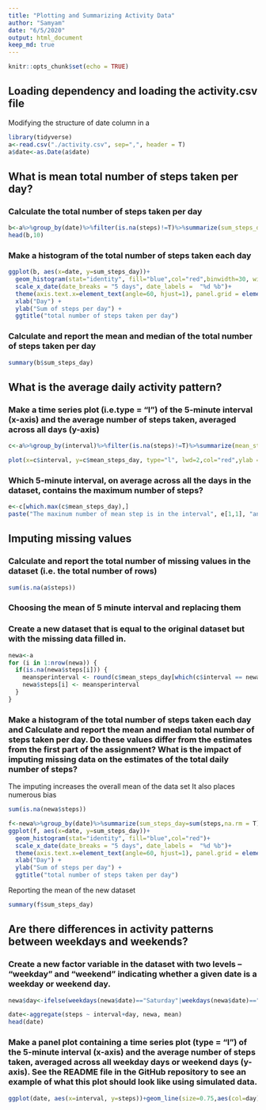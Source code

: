---
title: "Plotting and Summarizing Activity Data"
author: "Samyam"
date: "6/5/2020"
output: html_document
keep_md: true
---

```{r setup, include=FALSE}
knitr::opts_chunk$set(echo = TRUE)
```

## Loading dependency and loading the activity.csv file
Modifying the structure of date column in a
```{r}
library(tidyverse)
a<-read.csv("./activity.csv", sep=",", header = T)
a$date<-as.Date(a$date)
```
## What is mean total number of steps taken per day?

### Calculate the total number of steps taken per day
```{r}
b<-a%>%group_by(date)%>%filter(is.na(steps)!=T)%>%summarize(sum_steps_day=sum(steps,na.rm = T))
head(b,10)
```

### Make a histogram of the total number of steps taken each day
```{r}
ggplot(b, aes(x=date, y=sum_steps_day))+
  geom_histogram(stat="identity", fill="blue",col="red",binwidth=30, width=NULL)+
  scale_x_date(date_breaks = "5 days", date_labels =  "%d %b")+
  theme(axis.text.x=element_text(angle=60, hjust=1), panel.grid = element_blank(), panel.background = element_blank())+
  xlab("Day") + 
  ylab("Sum of steps per day") + 
  ggtitle("total number of steps taken per day")
```
### Calculate and report the mean and median of the total number of steps taken per day
```{r}
summary(b$sum_steps_day)
```
## What is the average daily activity pattern?

### Make a time series plot (i.e.type = "l") of the 5-minute interval (x-axis) and the average number of steps taken, averaged across all days (y-axis)
```{r}
c<-a%>%group_by(interval)%>%filter(is.na(steps)!=T)%>%summarize(mean_steps_day=mean(steps,na.rm = T))

```

```{r}
plot(x=c$interval, y=c$mean_steps_day, type="l", lwd=2,col="red",ylab = "mean steps per day", xlab="interval of 5 minutes", main="mean steps per day per 5 minute interval")
```

### Which 5-minute interval, on average across all the days in the dataset, contains the maximum number of steps?
```{r}
e<-c[which.max(c$mean_steps_day),]
paste("The maxinum number of mean step is in the interval", e[1,1], "and the mean step during that interval is", e[1,2])
```

## Imputing missing values
### Calculate and report the total number of missing values in the dataset (i.e. the total number of rows)
```{r}
sum(is.na(a$steps))
```
### Choosing the mean of 5 minute interval and replacing them
### Create a new dataset that is equal to the original dataset but with the missing data filled in.
```{r}
newa<-a
for (i in 1:nrow(newa)) {
  if(is.na(newa$steps[i])) {
    meansperinterval <- round(c$mean_steps_day[which(c$interval == newa$interval[i])])
    newa$steps[i] <- meansperinterval
  }
}
```

### Make a histogram of the total number of steps taken each day and Calculate and report the mean and median total number of steps taken per day. Do these values differ from the estimates from the first part of the assignment? What is the impact of imputing missing data on the estimates of the total daily number of steps?
The imputing increases the overall mean of the data set
It also places numerous bias
```{r}
sum(is.na(newa$steps))
```
```{r}
f<-newa%>%group_by(date)%>%summarize(sum_steps_day=sum(steps,na.rm = T))
ggplot(f, aes(x=date, y=sum_steps_day))+
  geom_histogram(stat="identity", fill="blue",col="red")+
  scale_x_date(date_breaks = "5 days", date_labels =  "%d %b")+
  theme(axis.text.x=element_text(angle=60, hjust=1), panel.grid = element_blank(), panel.background = element_blank())+
  xlab("Day") + 
  ylab("Sum of steps per day") + 
  ggtitle("total number of steps taken per day")
```
Reporting the mean of the new dataset
```{r}
summary(f$sum_steps_day)
```

## Are there differences in activity patterns between weekdays and weekends?
### Create a new factor variable in the dataset with two levels – “weekday” and “weekend” indicating whether a given date is a weekday or weekend day.
```{r}
newa$day<-ifelse(weekdays(newa$date)=="Saturday"|weekdays(newa$date)=="Sunday", "Weekend", "Weekday")

```
```{r}
date<-aggregate(steps ~ interval+day, newa, mean)
head(date)
```

### Make a panel plot containing a time series plot (type = "l") of the 5-minute interval (x-axis) and the average number of steps taken, averaged across all weekday days or weekend days (y-axis). See the README file in the GitHub repository to see an example of what this plot should look like using simulated data.

```{r}
ggplot(date, aes(x=interval, y=steps))+geom_line(size=0.75,aes(col=day))+facet_wrap(.~day)
```
